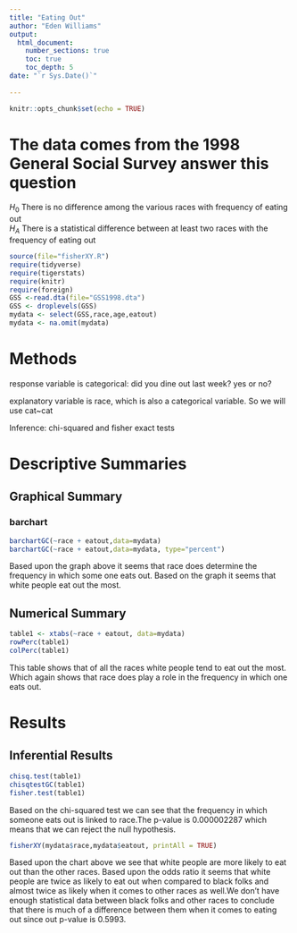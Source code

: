 ```yaml
---
title: "Eating Out"
author: "Eden Williams"
output: 
  html_document:
    number_sections: true
    toc: true
    toc_depth: 5
date: "`r Sys.Date()`"    
    
---
```


```r
knitr::opts_chunk$set(echo = TRUE)
```

# The data comes from the 1998 General Social Survey answer this question

$H_0$ There is no difference among the various races with frequency of eating out  
$H_A$ There is a statistical difference between at least two races with the frequency of eating out  


```r
source(file="fisherXY.R")
require(tidyverse)
require(tigerstats)
require(knitr)
require(foreign)
GSS <-read.dta(file="GSS1998.dta")
GSS <- droplevels(GSS)
mydata <- select(GSS,race,age,eatout)
mydata <- na.omit(mydata)
```

# Methods

response variable is categorical: did you dine out last week? yes or no?

explanatory variable is race, which is also a categorical variable. So we will use cat~cat

Inference: chi-squared and fisher exact tests

# Descriptive Summaries 

## Graphical Summary 

### barchart


```r
barchartGC(~race + eatout,data=mydata)
barchartGC(~race + eatout,data=mydata, type="percent")

```

Based upon the graph above it seems that race does determine the frequency in which some one eats out. Based on the graph it seems that white people eat out the most. 

## Numerical Summary 

```r
table1 <- xtabs(~race + eatout, data=mydata)
rowPerc(table1)
colPerc(table1)
```

This table shows that of all the races white people tend to eat out the most. Which again shows that race does play a role in the frequency in which one eats out.


# Results 

## Inferential Results

```r
chisq.test(table1)
chisqtestGC(table1)
fisher.test(table1)
```

Based on the chi-squared test we can see that the frequency in which someone eats out is linked to race.The p-value is 0.000002287 which means that we can reject the null hypothesis. 


```r
fisherXY(mydata$race,mydata$eatout, printAll = TRUE)
```
Based upon the chart above we see that white people are more likely to eat out than the other races. Based upon the odds ratio it seems that white people are twice as likely to eat out when compared to black folks and almost twice as likely when it comes to other races as well.We don't have enough statistical data between black folks and other races to conclude that there is much of a difference between them when it comes to eating out since out p-value is 0.5993.
